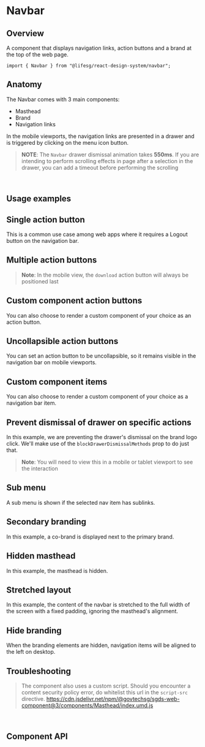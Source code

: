 
<Meta of={NavbarStories} />

# Navbar

## Overview

A component that displays navigation links, action buttons and a brand at the top of the web page.

```tsx
import { Navbar } from "@lifesg/react-design-system/navbar";
```

<Canvas of={NavbarStories.Default} />

## Anatomy

The Navbar comes with 3 main components:

-   Masthead
-   Brand
-   Navigation links

In the mobile viewports, the navigation links are presented in a drawer and is triggered by clicking on the menu icon button.

> **NOTE**: The `Navbar` drawer dismissal animation takes **550ms**. If you are intending to perform scrolling effects in page after a selection in the drawer, you can add a timeout before performing the scrolling

<br />

## Usage examples

## Single action button

This is a common use case among web apps where it requires a Logout button on the navigation bar.

<Canvas of={NavbarStories.SingleActionButton} />

## Multiple action buttons

> **Note**: In the mobile view, the `download` action button will always be positioned last

<Canvas of={NavbarStories.MultipleActionButtons} />

## Custom component action buttons

You can also choose to render a custom component of your choice as an action button.

<Canvas of={NavbarStories.CustomActionButtons} />

## Uncollapsible action buttons

You can set an action button to be uncollapsible, so it remains visible in the navigation bar on mobile viewports.

<Canvas of={NavbarStories.UncollapsibleActionButtons} />

## Custom component items

You can also choose to render a custom component of your choice as a navigation bar item.

<Canvas of={NavbarStories.CustomItems} />

## Prevent dismissal of drawer on specific actions

In this example, we are preventing the drawer's dismissal on the brand logo click. We'll make use of
the `blockDrawerDismissalMethods` prop to do just that.

> **Note**: You will need to view this in a mobile or tablet viewport to see the interaction

<Canvas of={NavbarStories.PreventDrawerDismissal} />

## Sub menu

A sub menu is shown if the selected nav item has sublinks.

<Canvas of={NavbarStories.SubMenu} />

## Secondary branding

In this example, a co-brand is displayed next to the primary brand.

<Canvas of={NavbarStories.SecondaryBranding} />

## Hidden masthead

In this example, the masthead is hidden.

<Canvas of={NavbarStories.HiddenMasthead} />

## Stretched layout

In this example, the content of the navbar is stretched to the full width of
the screen with a fixed padding, ignoring the masthead's alignment.

<Canvas of={NavbarStories.StretchedLayout} />

## Hide branding

When the branding elements are hidden, navigation items will be aligned to the left on desktop.

<Canvas of={NavbarStories.HiddenBranding} />

## Troubleshooting

> The component also uses a custom script. Should you encounter a content security
> policy error, do whitelist this url in the `script-src` directive.
> https://cdn.jsdelivr.net/npm/@govtechsg/sgds-web-component@3/components/Masthead/index.umd.js

<br />

## Component API

<PropsTable />

